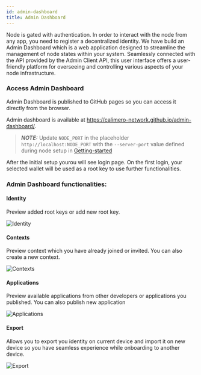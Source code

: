 ```yaml
---
id: admin-dashboard
title: Admin Dashboard
---
```


Node is gated with authentication. In order to interact with the node from any app, you need to register a decentralized identity.
We have build an Admin Dashboard which is a web application designed to streamline the management of node states within your system. Seamlessly connected with the API provided by the Admin Client API, this user interface offers a user-friendly platform for overseeing and controlling various aspects of your node infrastructure.

### Access Admin Dashboard

Admin Dashboard is published to GitHub pages so you can access it directly from the browser.

Admin dashboard is available at https://calimero-network.github.io/admin-dashboard/.

> **_NOTE:_**
> Update `NODE_PORT` in the placeholder `http://localhost:NODE_PORT` with the `--server-port` value defined during node setup in [Getting-started](./01-setup.mdx)

After the initial setup yourou will see login page. On the first login, your selected wallet will be used as a root key to use further functionalities.

### Admin Dashboard functionalities:

#### Identity

Preview added root keys or add new root key.

![Identity](/admin-dashboard/identity.png)

#### Contexts

Preview context which you have already joined or invited. You can also create a new context.

![Contexts](/admin-dashboard/contexts.png)

#### Applications

Preview available applications from other developers or applications you published. You can also publish new application

![Applications](/admin-dashboard/applications.png)

#### Export

Allows you to export you identity on current device and import it on new device so you have seamless experience while onboarding to another device.

![Export](/admin-dashboard/export-identity.png)
